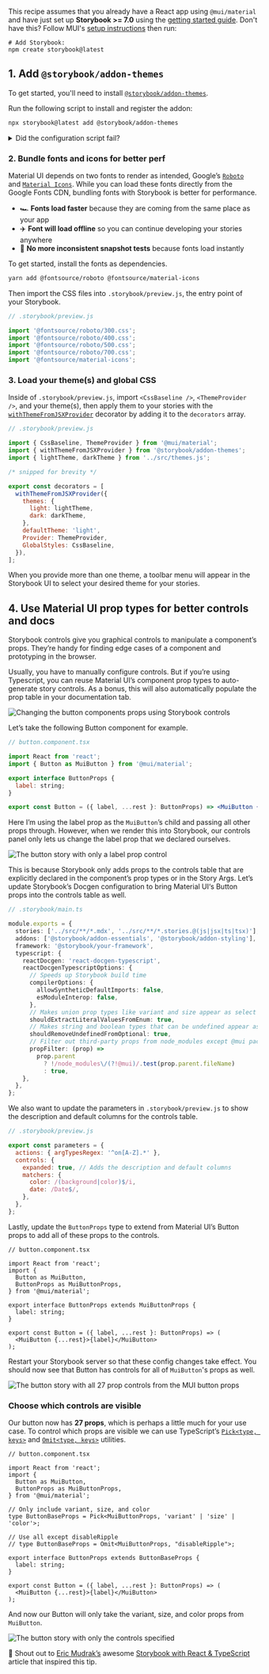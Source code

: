 <Callout variant="neutral" icon="ℹ️" title="Prerequisites">

This recipe assumes that you already have a React app using `@mui/material` and have just set up **Storybook >= 7.0** using the [getting started guide](https://storybook.js.org/docs/get-started/install?renderer=react). Don't have this? Follow MUI's [setup instructions](https://mui.com/material-ui/getting-started/installation/) then run:

```shell
# Add Storybook:
npm create storybook@latest
```

</Callout>

## 1. Add `@storybook/addon-themes`

To get started, you'll need to install [`@storybook/addon-themes`](https://storybook.js.org/addons/@storybook/addon-themes).

Run the following script to install and register the addon:

```bash
npx storybook@latest add @storybook/addon-themes
```

<details>
  <summary>Did the configuration script fail?</summary>
  <p>Under the hood, this runs <code>npx @storybook/auto-config themes</code>, which should read your project and try to configure your Storybook with the correct decorator. If running that command directly does not solve your problem, please file a bug on the <a href="https://github.com/storybookjs/auto-config/issues/new?assignees=&labels=bug&projects=&template=bug_report.md&title=%5BBug%5D" target="_blank">@storybook/auto-config</a> repository so that we can further improve it. To manually add this addon, install it, and then add it to the addons array in your <code>.storybook/main.ts</code>.</p>
</details>

### 2. Bundle fonts and icons for better perf

Material UI depends on two fonts to render as intended, Google’s [`Roboto`](https://fonts.google.com/specimen/Roboto) and [`Material Icons`](https://fonts.google.com/icons?query=Christian+Robertson&icon.style=Outlined&icon.set=Material+Icons). While you can load these fonts directly from the Google Fonts CDN, bundling fonts with Storybook is better for performance.

- 🏎️ **Fonts load faster** because they are coming from the same place as your app
- ✈️ **Font will load offline** so you can continue developing your stories anywhere
- 📸 **No more inconsistent snapshot tests** because fonts load instantly

To get started, install the fonts as dependencies.

```bash
yarn add @fontsource/roboto @fontsource/material-icons
```

Then import the CSS files into `.storybook/preview.js`, the entry point of your Storybook.

```javascript
// .storybook/preview.js

import '@fontsource/roboto/300.css';
import '@fontsource/roboto/400.css';
import '@fontsource/roboto/500.css';
import '@fontsource/roboto/700.css';
import '@fontsource/material-icons';
```

### 3. Load your theme(s) and global CSS

Inside of `.storybook/preview.js`, import `<CssBaseline />`, `<ThemeProvider />`, and your theme(s), then apply them to your stories with the [`withThemeFromJSXProvider`](https://github.com/storybookjs/storybook/blob/next/code/addons/themes/docs/api.md#withthemefromjsxprovider) decorator by adding it to the `decorators` array.

```js
// .storybook/preview.js

import { CssBaseline, ThemeProvider } from '@mui/material';
import { withThemeFromJSXProvider } from '@storybook/addon-themes';
import { lightTheme, darkTheme } from '../src/themes.js';

/* snipped for brevity */

export const decorators = [
  withThemeFromJSXProvider({
    themes: {
      light: lightTheme,
      dark: darkTheme,
    },
    defaultTheme: 'light',
    Provider: ThemeProvider,
    GlobalStyles: CssBaseline,
  }),
];
```

<Callout variant="neutral" icon="ℹ️">

When you provide more than one theme, a toolbar menu will appear in the Storybook UI to select your desired theme for your stories.

</Callout>

## 4. Use Material UI prop types for better controls and docs

Storybook controls give you graphical controls to manipulate a component’s props. They’re handy for finding edge cases of a component and prototyping in the browser.

Usually, you have to manually configure controls. But if you’re using Typescript, you can reuse Material UI’s component prop types to auto-generate story controls. As a bonus, this will also automatically populate the prop table in your documentation tab.

![Changing the button components props using Storybook controls](/recipes-assets/mui-1.gif)

Let’s take the following Button component for example.

```jsx
// button.component.tsx

import React from 'react';
import { Button as MuiButton } from '@mui/material';

export interface ButtonProps {
  label: string;
}

export const Button = ({ label, ...rest }: ButtonProps) => <MuiButton {...rest}>{label}</MuiButton>;
```

Here I’m using the label prop as the `MuiButton`’s child and passing all other props through. However, when we render this into Storybook, our controls panel only lets us change the label prop that we declared ourselves.

![The button story with only a label prop control](/recipes-assets/mui-2.gif)

This is because Storybook only adds props to the controls table that are explicitly declared in the component’s prop types or in the Story Args. Let’s update Storybook’s Docgen configuration to bring Material UI‘s Button props into the controls table as well.

```ts
// .storybook/main.ts

module.exports = {
  stories: ['../src/**/*.mdx', '../src/**/*.stories.@(js|jsx|ts|tsx)'],
  addons: ['@storybook/addon-essentials', '@storybook/addon-styling'],
  framework: '@storybook/your-framework',
  typescript: {
    reactDocgen: 'react-docgen-typescript',
    reactDocgenTypescriptOptions: {
      // Speeds up Storybook build time
      compilerOptions: {
        allowSyntheticDefaultImports: false,
        esModuleInterop: false,
      },
      // Makes union prop types like variant and size appear as select controls
      shouldExtractLiteralValuesFromEnum: true,
      // Makes string and boolean types that can be undefined appear as inputs and switches
      shouldRemoveUndefinedFromOptional: true,
      // Filter out third-party props from node_modules except @mui packages
      propFilter: (prop) =>
        prop.parent
          ? !/node_modules\/(?!@mui)/.test(prop.parent.fileName)
          : true,
    },
  },
};
```

We also want to update the parameters in `.storybook/preview.js` to show the description and default columns for the controls table.

```js
// .storybook/preview.js

export const parameters = {
  actions: { argTypesRegex: '^on[A-Z].*' },
  controls: {
    expanded: true, // Adds the description and default columns
    matchers: {
      color: /(background|color)$/i,
      date: /Date$/,
    },
  },
};
```

Lastly, update the `ButtonProps` type to extend from Material UI’s Button props to add all of these props to the controls.

```tsx
// button.component.tsx

import React from 'react';
import {
  Button as MuiButton,
  ButtonProps as MuiButtonProps,
} from '@mui/material';

export interface ButtonProps extends MuiButtonProps {
  label: string;
}

export const Button = ({ label, ...rest }: ButtonProps) => (
  <MuiButton {...rest}>{label}</MuiButton>
);
```

Restart your Storybook server so that these config changes take effect. You should now see that Button has controls for all of `MuiButton`'s props as well.

![The button story with all 27 prop controls from the MUI button props](/recipes-assets/mui-2.gif)

### Choose which controls are visible

Our button now has **27 props**, which is perhaps a little much for your use case. To control which props are visible we can use TypeScript’s [`Pick<type, keys>`](https://www.typescriptlang.org/docs/handbook/utility-types.html#picktype-keys) and [`Omit<type, keys>`](https://www.typescriptlang.org/docs/handbook/utility-types.html#omittype-keys) utilities.

```tsx
// button.component.tsx

import React from 'react';
import {
  Button as MuiButton,
  ButtonProps as MuiButtonProps,
} from '@mui/material';

// Only include variant, size, and color
type ButtonBaseProps = Pick<MuiButtonProps, 'variant' | 'size' | 'color'>;

// Use all except disableRipple
// type ButtonBaseProps = Omit<MuiButtonProps, "disableRipple">;

export interface ButtonProps extends ButtonBaseProps {
  label: string;
}

export const Button = ({ label, ...rest }: ButtonProps) => (
  <MuiButton {...rest}>{label}</MuiButton>
);
```

And now our Button will only take the variant, size, and color props from `MuiButton`.

![The button story with only the controls specified](/recipes-assets/mui-4.png)

📣 Shout out to [Eric Mudrak’s](https://twitter.com/ejmudrak) awesome [Storybook with React & TypeScript](https://www.erikmudrak.com/post/storybook-with-react-typescript) article that inspired this tip.
